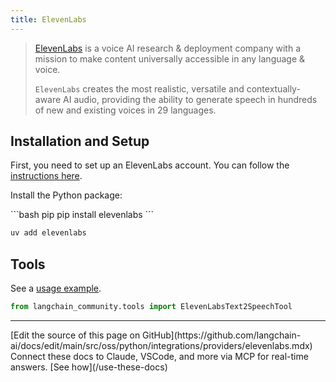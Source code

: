 ```yaml
---
title: ElevenLabs
---
```


>[ElevenLabs](https://elevenlabs.io/about) is a voice AI research & deployment company
> with a mission to make content universally accessible in any language & voice.
>
>`ElevenLabs` creates the most realistic, versatile and contextually-aware
> AI audio, providing the ability to generate speech in hundreds of
> new and existing voices in 29 languages.

## Installation and Setup

First, you need to set up an ElevenLabs account. You can follow the
[instructions here](https://docs.elevenlabs.io/welcome/introduction).

Install the Python package:

<CodeGroup>
```bash pip
pip install elevenlabs
```

```bash uv
uv add elevenlabs
```
</CodeGroup>

## Tools

See a [usage example](/oss/python/integrations/tools/eleven_labs_tts).

```python
from langchain_community.tools import ElevenLabsText2SpeechTool
```

---

<Callout icon="pen-to-square" iconType="regular">
    [Edit the source of this page on GitHub](https://github.com/langchain-ai/docs/edit/main/src/oss/python/integrations/providers/elevenlabs.mdx)
</Callout>
<Tip icon="terminal" iconType="regular">
    Connect these docs to Claude, VSCode, and more via MCP for    real-time answers. [See how](/use-these-docs)
</Tip>
